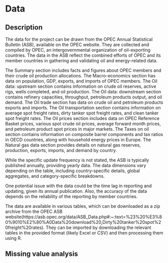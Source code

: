 # Data

## Description

The data for the project can be drawn from the OPEC Annual Statistical Bulletin (ASB), available on the OPEC website. They are collected and compiled by OPEC, an intergovernmental organization of oil-exporting countries. The data in the ASB reflect the combined efforts of OPEC and its member countries in gathering and validating oil and energy-related data.

The Summary section includes facts and figures about OPEC members and their crude oil production allocations. The Macro-economics section has data on population, GDP, exports, and imports of OPEC members. The Oil data: upstream section contains information on crude oil reserves, active rigs, wells completed, and oil production. The Oil data: downstream section contains refinery capacities, throughput, petroleum products output, and oil demand. The Oil trade section has data on crude oil and petroleum products exports and imports. The Oil transportation section contains information on average spot freight rates, dirty tanker spot freight rates, and clean tanker spot freight rates. The Oil prices section includes data on OPEC Reference Basket prices, various spot crude oil prices, average forward month prices, and petroleum product spot prices in major markets. The Taxes on oil section contains information on composite barrel components and tax ratios in OECD countries, along with household energy prices in Europe. The Natural gas data section provides details on natural gas reserves, production, exports, imports, and demand by country.

While the specific update frequency is not stated, the ASB is typically published annually, providing yearly data. The data dimensions vary depending on the table, including country-specific details, global aggregates, and category-specific breakdowns.

One potential issue with the data could be the time lag in reporting and updating, given its annual publication. Also, the accuracy of the data depends on the reliability of the reporting by member countries.

The data are available in various tables, which can be downloaded as a zip archive from the OPEC ASB website(https://asb.opec.org/data/ASB_Data.php#:~:text=%23%20%E3%80%9010%E2%80%A0Data%20download%20,Dirty%20tanker%20spot%20freight%20rates). They can be imported by downloading the relevant tables in the provided format (likely Excel or CSV) and then processing them using R.

## Missing value analysis
